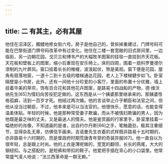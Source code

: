 ```yaml
---
---
---
```

title: 二 有其主，必有其屋
---




他住在沼泽区，髑髅地修女街六号。房子是他自己的，曾拆掉重建过，门牌号码可能在巴黎街道门牌号码改革中有过变化。他住在二楼一套宽敞的旧式房间里，一边临街，另一边朝花园，戈贝兰和博韦产的大幅牧羊图案的挂毯一直挂到齐天花板。天花板和壁板上的图案，缩小后重现在安乐椅上。床的四周，围着一扇科罗曼德尔漆制的九叶屏风。窗口挂着长长的帷幔，波浪起伏，煞是美观。窗下便是花园，屋角有扇落地窗，一道十二到十五级的楼梯通达花园，老人上下楼梯健步如飞。卧室隔壁是小书房，此外，还有一间他十分珍爱的小客厅，里面的布置十分优雅，墙上挂着华美的草帘，饰有百合花和其他花卉图案，是路易十四战船的产物，德·维沃纳先生[65]为情妇向苦役犯定做的。这东西是从一个姨婆那里继承来的。那姨婆性格孤癖，活到一百岁才死。他结过两次婚。他的言谈举止介乎朝臣和法官之间，但他从没当过朝臣，不过，他本来是可以当法官的。他很快乐，愿意的话，也能变得温柔体贴。年轻的时候，他是那种常受妻子欺骗，而从不被情妇欺骗的男人，因为他既是最乏味的丈夫，又是最迷人的情夫。他是鉴赏画的行家里手。卧室里挂着一幅绝妙的肖像，不知道画的是谁，出自约尔丹斯[66]之手，笔触遒劲，极其注重细节，显得杂乱无章，仿佛信手画来。吉诺曼先生衣着的式样既非路易十五时期的，亦非路易十六时期的，而是督政府时期荒唐青年穿的奇装异服[67]。他一直自以为很年轻，总是跟上时尚。他的上衣是薄呢做的，宽宽的翻领，长长的燕尾，大大的钢纽扣。与之搭配的，是短裤和带扣的鞋子。他爱把手插在背心的小口袋里。他常常盛气凌人地说：“法兰西革命是一群无赖。”